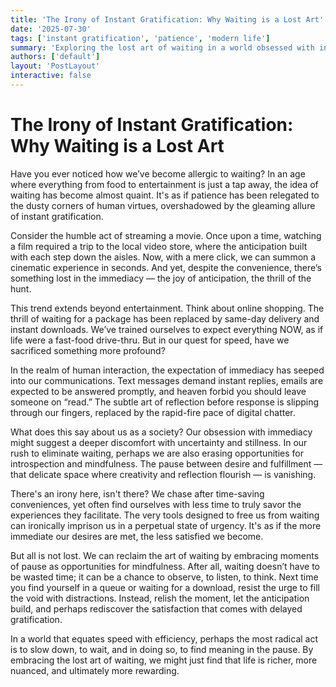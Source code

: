 ```yaml
---
title: 'The Irony of Instant Gratification: Why Waiting is a Lost Art'
date: '2025-07-30'
tags: ['instant gratification', 'patience', 'modern life']
summary: 'Exploring the lost art of waiting in a world obsessed with instant gratification, and what it reveals about our cultural values'
authors: ['default']
layout: 'PostLayout'
interactive: false
---
```


# The Irony of Instant Gratification: Why Waiting is a Lost Art

Have you ever noticed how we’ve become allergic to waiting? In an age where everything from food to entertainment is just a tap away, the idea of waiting has become almost quaint. It's as if patience has been relegated to the dusty corners of human virtues, overshadowed by the gleaming allure of instant gratification.

Consider the humble act of streaming a movie. Once upon a time, watching a film required a trip to the local video store, where the anticipation built with each step down the aisles. Now, with a mere click, we can summon a cinematic experience in seconds. And yet, despite the convenience, there’s something lost in the immediacy — the joy of anticipation, the thrill of the hunt.

This trend extends beyond entertainment. Think about online shopping. The thrill of waiting for a package has been replaced by same-day delivery and instant downloads. We’ve trained ourselves to expect everything NOW, as if life were a fast-food drive-thru. But in our quest for speed, have we sacrificed something more profound?

In the realm of human interaction, the expectation of immediacy has seeped into our communications. Text messages demand instant replies, emails are expected to be answered promptly, and heaven forbid you should leave someone on “read.” The subtle art of reflection before response is slipping through our fingers, replaced by the rapid-fire pace of digital chatter.

What does this say about us as a society? Our obsession with immediacy might suggest a deeper discomfort with uncertainty and stillness. In our rush to eliminate waiting, perhaps we are also erasing opportunities for introspection and mindfulness. The pause between desire and fulfillment — that delicate space where creativity and reflection flourish — is vanishing.

There's an irony here, isn't there? We chase after time-saving conveniences, yet often find ourselves with less time to truly savor the experiences they facilitate. The very tools designed to free us from waiting can ironically imprison us in a perpetual state of urgency. It's as if the more immediate our desires are met, the less satisfied we become.

But all is not lost. We can reclaim the art of waiting by embracing moments of pause as opportunities for mindfulness. After all, waiting doesn’t have to be wasted time; it can be a chance to observe, to listen, to think. Next time you find yourself in a queue or waiting for a download, resist the urge to fill the void with distractions. Instead, relish the moment, let the anticipation build, and perhaps rediscover the satisfaction that comes with delayed gratification.

In a world that equates speed with efficiency, perhaps the most radical act is to slow down, to wait, and in doing so, to find meaning in the pause. By embracing the lost art of waiting, we might just find that life is richer, more nuanced, and ultimately more rewarding.